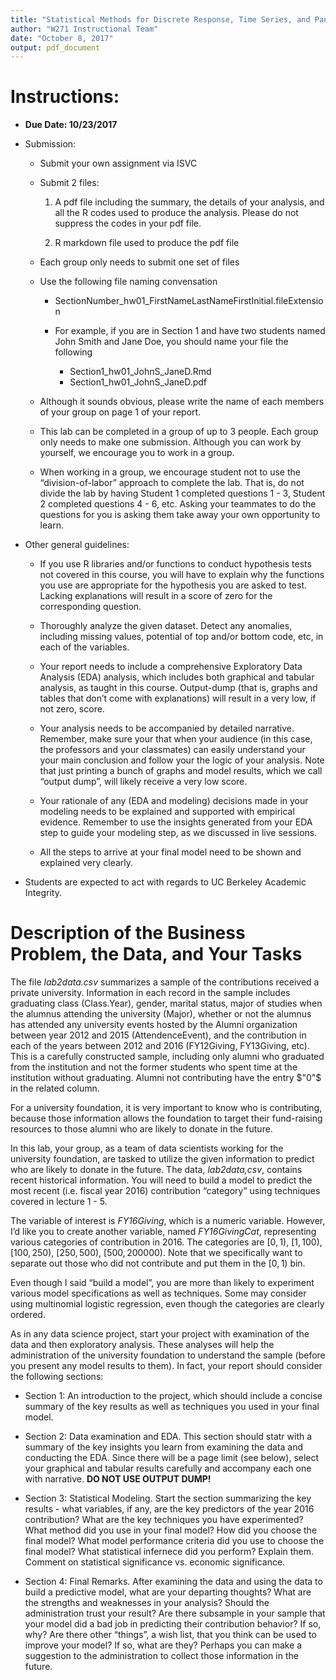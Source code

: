 ```yaml
---
title: "Statistical Methods for Discrete Response, Time Series, and Panel Data (W271): Lab 2"
author: "W271 Instructional Team"
date: "October 8, 2017"
output: pdf_document
---
```


# Instructions:

*  **Due Date: 10/23/2017**

* Submission:

    * Submit your own assignment via ISVC
    
    * Submit 2 files:
        1. A pdf file including the summary, the details of your analysis, and all the R codes used to produce the analysis. Please do not suppress the codes in your pdf file.
        
        2. R markdown file used to produce the pdf file
        
    * Each group only needs to submit one set of files
    
    * Use the following file naming convensation
    
        * SectionNumber_hw01_FirstNameLastNameFirstInitial.fileExtension
    
        * For example, if you are in Section 1 and have two students named John Smith and Jane Doe, you should name your file the following
            * Section1_hw01_JohnS_JaneD.Rmd
            * Section1_hw01_JohnS_JaneD.pdf
    
    * Although it sounds obvious, please write the name of each members of your group on page 1 of your report.
    
    * This lab can be completed in a group of up to 3 people. Each group only needs to make one submission. Although you can work by yourself, we encourage you to work in a group.
    
    * When working in a group, we encourage student not to use the "division-of-labor" approach to complete the lab. That is, do not divide the lab by having Student 1 completed questions 1 - 3, Student 2 completed questions 4 - 6, etc. Asking your teammates to do the questions for you is asking them take away your own opportunity to learn.

* Other general guidelines:
    * If you use R libraries and/or functions to conduct hypothesis tests not covered in this course, you will have to explain why the functions you use are appropriate for the hypothesis you are asked to test. Lacking explanations will result in a score of zero for the corresponding question.
  
    * Thoroughly analyze the given dataset. Detect any anomalies, including missing values, potential of top and/or bottom code, etc, in each of the variables.
    
    * Your report needs to include a comprehensive Exploratory Data Analysis (EDA) analysis, which includes both graphical and tabular analysis, as taught in this course. Output-dump (that is, graphs and tables that don't come with explanations) will result in a very low, if not zero, score.
    
    * Your analysis needs to be accompanied by detailed narrative. Remember, make sure your that when your audience (in this case, the professors and your classmates) can easily understand your your main conclusion and follow your the logic of your analysis. Note that just printing a bunch of graphs and model results, which we call "output dump", will likely receive a very low score.
    
    * Your rationale of any (EDA and modeling) decisions made in your modeling needs to be explained and supported with empirical evidence. Remember to use the insights generated from your EDA step to guide your modeling step, as we discussed in live sessions.
    
    * All the steps to arrive at your final model need to be shown and explained very clearly.

*  Students are expected to act with regards to UC Berkeley Academic Integrity.


# Description of the Business Problem, the Data, and Your Tasks

The file *lab2data.csv* summarizes a sample of the contributions received a private university. Information in each record in the sample includes graduating class (Class.Year), gender, marital status, major of studies when the alumnus attending the university (Major), whether or not the alumnus has attended any university events hosted by the Alumni organization between year 2012 and 2015 (AttendenceEvent), and the contribution in each of the years between 2012 and 2016 (FY12Giving, FY13Giving, etc). This is a carefully constructed sample, including only alumni who graduated from the institution and not the former students who spent time at the institution without graduating. Alumni not contributing have the entry $"0"$ in the related column.

For a university foundation, it is very important to know who is contributing, because those information allows the foundation to target their fund-raising resources to those alumni who are likely to donate in the future.

In this lab, your group, as a team of data scientists working for the university foundation, are tasked to utilize the given information to predict who are likely to donate in the future. The data, *lab2data,csv*, contains recent historical information.  You will need to build a model to predict the most recent (i.e. fiscal year 2016) contribution "category" using techniques covered in lecture 1 - 5.  

The variable of interest is *FY16Giving*, which is a numeric variable.  However, I'd like you to create another variable, named *FY16GivingCat*, representing various categories of contribution in 2016.  The categories are $[0,1)$, $[1,100)$, $[100,250)$, $[250,500)$, $[500,200000)$. Note that we specifically want to separate out those who did not contribute and put them in the $[0,1)$ bin.

Even though I said "build a model", you are more than likely to experiment various model specifications as well as techniques. Some may consider using multinomial logistic regression, even though the categories are clearly ordered.

As in any data science project, start your project with examination of the data and then exploratory analysis. These analyses will help the administration of the university foundation to understand the sample (before you present any model results to them).  In fact, your report should consider the following sections:

  - Section 1: An introduction to the project, which should include a concise summary of the key results as well as techniques you used in your final model. 
  
  - Section 2: Data examination and EDA. This section should statr with a summary of the key insights you learn from examining the data and conducting the EDA.  Since there will be a page limit (see below), select your graphical and tabular results carefully and accompany each one with narrative.  **DO NOT USE OUTPUT DUMP!**
  
  - Section 3: Statistical Modeling. Start the section summarizing the key results - what variables, if any, are the key predictors of the year 2016 contribution? What are the key techniques you have experimented?  What method did you use in your final model? How did you choose the final model? What model performance criteria did you use to choose the final model? What statistical infernece did you perform? Explain them. Comment on statistical significance vs. economic significance.

  - Section 4: Final Remarks.  After examining the data and using the data to build a predictive model, what are your departing thoughts? What are the strengths and weaknesses in your analysis? Should the administration trust your result? Are there subsample in your sample that your model did a bad job in predicting their contribution behavior? If so, why? Are there other "things", a wish list, that you think can be used to improve your model?  If so, what are they? Perhaps you can make a suggestion to the administration to collect those information in the future.
  
  
  
  